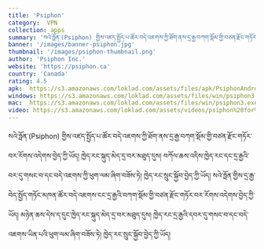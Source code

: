 ```yaml
---
title: 'Psiphon'
category:  VPN
collection: apps
summary: 'སའེ་ཧྥོན་(Psiphon) གྱིས་འཛད་སྤྱོད་པ་ཚོར་བདེ་འཇགས་ཀྱི་ཐོག་ནས་དྲ་རྒྱ་བཀག་སྡོམ་གྱི་བཙན་རྫོང་གཏོར་བར་རོགས་འདེགས་བྱེད་ཀྱི་ཡོད། ཁྱེད་རང་སྐུད་མེད་དྲ་བར་མཐུད་དུས། བཀོལ་ཆས་འདིས་ཁྱེད་རང་དང་དྲ་རྒྱའི་བར་དུ་གསང་བ་དང་བདེ་འཇགས་ཀྱི་ཕུག་ལམ་ཞིག་བཟོས་ཏེ། ཁྱེད་རང་སྲུང་སྐྱོབ་བྱེད་ཀྱི་ཡོད།'
banner: '/images/banner-psiphon.jpg'
thumbnail: '/images/psiphon-thumbnail.png'
author: 'Psiphon Inc.'
website: 'https://psiphon.ca'
country: 'Canada'
rating: 4.5
apk:  https://s3.amazonaws.com/loklad.com/assets/files/apk/PsiphonAndroid.apk
windows: https://s3.amazonaws.com/loklad.com/assets/files/win/psiphon3.exe
mac:  https://s3.amazonaws.com/loklad.com/assets/files/win/psiphon3.exe
video: https://s3.amazonaws.com/loklad.com/assets/videos/psiphon%20for%20android-.mp4
---
```

སའེ་ཧྥོན་(Psiphon) གྱིས་འཛད་སྤྱོད་པ་ཚོར་བདེ་འཇགས་ཀྱི་ཐོག་ནས་དྲ་རྒྱ་བཀག་སྡོམ་གྱི་བཙན་རྫོང་གཏོར་བར་རོགས་འདེགས་བྱེད་ཀྱི་ཡོད། ཁྱེད་རང་སྐུད་མེད་དྲ་བར་མཐུད་དུས། བཀོལ་ཆས་འདིས་ཁྱེད་རང་དང་དྲ་རྒྱའི་བར་དུ་གསང་བ་དང་བདེ་འཇགས་ཀྱི་ཕུག་ལམ་ཞིག་བཟོས་ཏེ། ཁྱེད་རང་སྲུང་སྐྱོབ་བྱེད་ཀྱི་ཡོད།
སའེ་ཧྥོན་གྱིས་དྲ་རྒྱ་བེད་སྤྱོད་གཏོང་མཁན་ཚོར་བདེ་འཇགས་ངང་དྲ་རྒྱའི་བཀག་སྡོམ་གྱི་བཙན་རྫོང་གཏོར་བར་རོགས་འདེགས་བྱེད་ཀྱི་ཡོད། མཉེན་ཆས་དེས་ད་དུང་ཁྱེད་རང་སྐུད་མེད་དྲ་བར་མཐུད་དུས། ཁྱེད་རང་དྲ་རྒྱའི་དབར་དུ་གསང་བ་དང་བདེ་འཇགས་ཡིན་པའི་ཕུག་ལམ་ཞིག་བཟོས་ཏེ། ཁྱེད་རང་སྲུང་སྐྱོབ་བྱེད་ཀྱི་ཡོད།